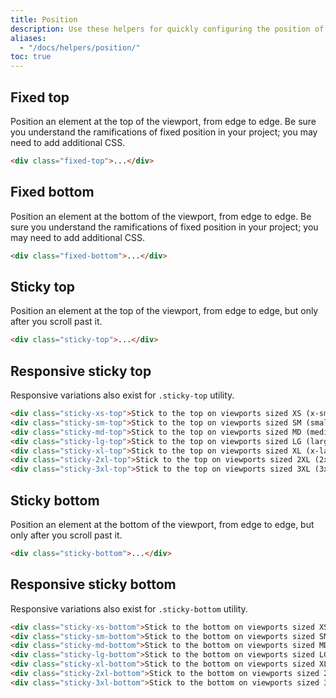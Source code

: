 ```yaml
---
title: Position
description: Use these helpers for quickly configuring the position of an element.
aliases:
  - "/docs/helpers/position/"
toc: true
---
```


## Fixed top

Position an element at the top of the viewport, from edge to edge. Be sure you understand the ramifications of fixed position in your project; you may need to add additional CSS.

```html
<div class="fixed-top">...</div>
```

## Fixed bottom

Position an element at the bottom of the viewport, from edge to edge. Be sure you understand the ramifications of fixed position in your project; you may need to add additional CSS.

```html
<div class="fixed-bottom">...</div>
```

## Sticky top

Position an element at the top of the viewport, from edge to edge, but only after you scroll past it.

```html
<div class="sticky-top">...</div>
```

## Responsive sticky top

Responsive variations also exist for `.sticky-top` utility.

```html
<div class="sticky-xs-top">Stick to the top on viewports sized XS (x-small) or wider</div>
<div class="sticky-sm-top">Stick to the top on viewports sized SM (small) or wider</div>
<div class="sticky-md-top">Stick to the top on viewports sized MD (medium) or wider</div>
<div class="sticky-lg-top">Stick to the top on viewports sized LG (large) or wider</div>
<div class="sticky-xl-top">Stick to the top on viewports sized XL (x-large) or wider</div>
<div class="sticky-2xl-top">Stick to the top on viewports sized 2XL (2x-large) or wider</div>
<div class="sticky-3xl-top">Stick to the top on viewports sized 3XL (3x-large) or wider</div>
```

## Sticky bottom

Position an element at the bottom of the viewport, from edge to edge, but only after you scroll past it.

```html
<div class="sticky-bottom">...</div>
```

## Responsive sticky bottom

Responsive variations also exist for `.sticky-bottom` utility.

```html
<div class="sticky-xs-bottom">Stick to the bottom on viewports sized XS (x-small) or wider</div>
<div class="sticky-sm-bottom">Stick to the bottom on viewports sized SM (small) or wider</div>
<div class="sticky-md-bottom">Stick to the bottom on viewports sized MD (medium) or wider</div>
<div class="sticky-lg-bottom">Stick to the bottom on viewports sized LG (large) or wider</div>
<div class="sticky-xl-bottom">Stick to the bottom on viewports sized XL (x-large) or wider</div>
<div class="sticky-2xl-bottom">Stick to the bottom on viewports sized 2XL (2x-large) or wider</div>
<div class="sticky-3xl-bottom">Stick to the bottom on viewports sized 3XL (3x-large) or wider</div>
```
